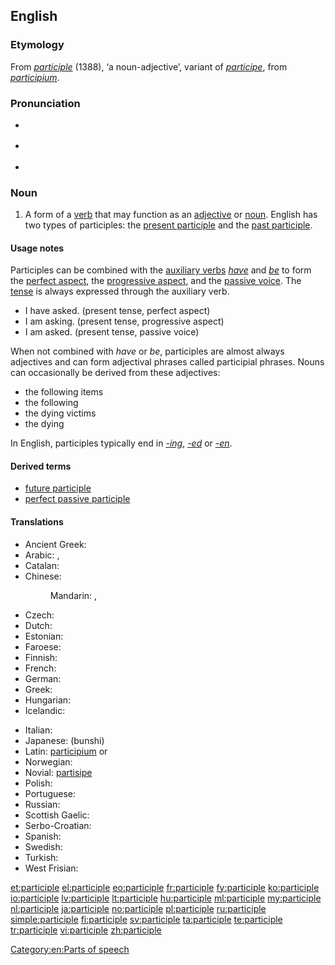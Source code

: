 ==English==

{{wikipedia}}

===Etymology===
From {{etyl|fro}} ''[[#Old French|participle]]'' (1388), ‘a noun-adjective’, variant of ''[[participe]]'', from {{etyl|la}} ''[[participium]]''.

===Pronunciation===
* {{a|RP}} {{IPA|/pɑːˈtɪsɪpəl/}}
* {{a|US}} {{IPA|/ˈpɑːrtɪˌsɪpəl/}}
* {{audio|en-us-participle.ogg|Audio (US)}}

===Noun===
{{en-noun}}

# {{context|grammar}} A form of a [[verb]] that may function as an [[adjective]] or [[noun]].  English has two types of participles: the [[present participle]] and the [[past participle]].

====Usage notes====
Participles can be combined with the [[auxiliary verbs]] ''[[have]]'' and ''[[be]]'' to form the [[perfect aspect]], the [[progressive aspect]], and the [[passive voice]].  The [[tense]] is always expressed through the auxiliary verb.
* I have asked. (present tense, perfect aspect)
* I am asking. (present tense, progressive aspect)
* I am asked. (present tense, passive voice)

When not combined with ''have'' or ''be'', participles are almost always adjectives and can form adjectival phrases called participial phrases.  Nouns can occasionally be derived from these adjectives:
* the following items
* the following
* the dying victims
* the dying
In English, participles typically end in ''[[-ing]]'', ''[[-ed]]'' or ''[[-en]]''.

====Derived terms====
* [[future participle]]
* [[perfect passive participle]]

====Translations====
{{trans-top|verb form}}
* Ancient Greek: {{tø|grc|μετοχή|tr=metokhē|sc=polytonic}}
* Arabic: {{t-|ar|اسم فاعل|m|tr=ism faa`il}},  {{t-|ar|اسم مفعول|m|tr=ism maf`uul}}
* Catalan: {{t-|ca|participi|m}}
* Chinese:
*: Mandarin: {{t-|cmn|分詞|sc=Hani}},  {{t|cmn|分词|tr=fēncí|sc=Hani}}
* Czech: {{t+|cs|příčestí|n}}
* Dutch: {{t+|nl|deelwoord|n}}
* Estonian: {{t-|et|kesksõna}}
* Faroese: {{t|fo|lýsingarháttur|m}}
* Finnish: {{t+|fi|partisiippi}}
* French: {{t+|fr|participe|m}}
* German: {{t+|de|Partizip|n}}
* Greek: {{t+|el|μετοχή|tr=metochí}}
* Hungarian: {{t+|hu|melléknévi igenév}}
* Icelandic: {{t+|is|lýsingarháttur|m}}
{{trans-mid}}
* Italian: {{t+|it|participio|m}}
* Japanese: {{t-|ja|分詞}} (bunshi)
* Latin: [[participium]] {{m}} or {{n}}
* Norwegian: {{t-|no|partisipp|n}}
* Novial: [[partisipe]]
* Polish: {{t+|pl|imiesłów|m}}
* Portuguese: {{t+|pt|particípio}}
* Russian: {{t+|ru|причастие|n|tr=pričástije}}
* Scottish Gaelic: {{t-|gd|rann-phàirt|f}}
* Serbo-Croatian: {{t-|sh|particip|m}}
* Spanish: {{t+|es|participio|m}}
* Swedish: {{t+|sv|particip|n}}
* Turkish: {{t+|tr|ortaç}}
* West Frisian: {{t-|fy|mulwurd}}
{{trans-bottom}}

[[Category:en:Parts of speech]]

[[et:participle]]
[[el:participle]]
[[eo:participle]]
[[fr:participle]]
[[fy:participle]]
[[ko:participle]]
[[io:participle]]
[[lv:participle]]
[[lt:participle]]
[[hu:participle]]
[[ml:participle]]
[[my:participle]]
[[nl:participle]]
[[ja:participle]]
[[no:participle]]
[[pl:participle]]
[[ru:participle]]
[[simple:participle]]
[[fi:participle]]
[[sv:participle]]
[[ta:participle]]
[[te:participle]]
[[tr:participle]]
[[vi:participle]]
[[zh:participle]]